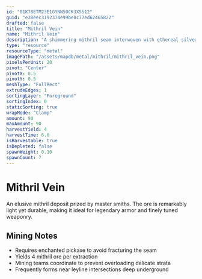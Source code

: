 ```yaml
---
id: "01K78ETM23E1GYNN50CK3XS512"
guid: "e38eec3192374e99be8c77ed62465822"
drafted: false
title: "Mithril Vein"
name: "Mithril Vein"
description: "A shimmering mithril seam interwoven with ethereal silver-blue threads"
type: "resource"
resourceType: "metal"
imagePath: "/assets/mapdb/metal/mithril/mithril_vein.png"
pixelsPerUnit: 20
pivot: "Center"
pivotX: 0.5
pivotY: 0.5
meshType: "FullRect"
extrudeEdges: 1
sortingLayer: "Foreground"
sortingIndex: 0
staticSorting: true
wrapMode: "Clamp"
amount: 90
maxAmount: 90
harvestYield: 4
harvestTime: 6.0
isHarvestable: true
isDepleted: false
spawnWeight: 0.10
spawnCount: 7
---
```



# Mithril Vein

An elusive mithril deposit prized by master smiths. The ore is remarkably light yet durable, making it ideal for legendary armor
and finely tuned weaponry.

<MapDBPanel data={frontmatter} />

<Adsense />

## Mining Notes
- Requires enchanted pickaxe to avoid fracturing the seam
- Yields 4 mithril ore per extraction
- Mining teams coordinate to prevent overloading delicate strata
- Frequently forms near leyline intersections deep underground
